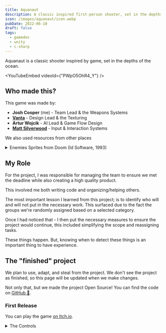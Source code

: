```yaml
---
title: Aquanaut
description: A classic inspired first-person shooter, set in the depths of the ocean. Created as a part of a team.
icon: /images/aquanaut/icon.webp
pubDate: 2022-06-10
draft: false
tags:
  - gamedev
  - unity
  - c-sharp
---
```



Aquanaut is a classic shooter inspired by game, set in the depths of the ocean.

<YouTubeEmbed videoId={"PWpO5OhR4_Y"} />

## Who made this?

This game was made by:

- <strong>Josh Cooper</strong> (me) - Team Lead & the Weapons Systems
- <strong>[Vanta](https://vantasia.dev)</strong> - Design Lead & the Texturing
- <strong>Artur Wojcik</strong> - AI Lead & Game Flow Design
- <strong>[Matt Silverwood](https://silverwood.dev)</strong> - Input &
  Interaction Systems

We also used resources from other places

<details>

<summary>Enemies Sprites from Doom (Id Software, 1993)</summary>
<em>
  Sprites have been used as a placeholder, with the understanding that they will
  be replaced at a later, and are being used only for educational purposes.
</em>

- Various Sound Effects from [freesound](https://freesound.org).
- Tile Set from [Tileable.co](https://tileable.co/).
- Some sound effects made with our voices

</details>

## My Role

For the project, I was responsible for managing the team to ensure we met the deadline while also creating a high quality product.

This involved me both writing code and organizing/helping others.

The most important lesson I learned from this project; is to identify who will and will not put in the necessary work.
This surfaced due to the fact the groups we're randomly assigned based on a selected category.

Once I had noticed that - I then put the necessary measures to ensure the project would continue, this included simplifying the scope and reassigning tasks.

These things happen. But, knowing when to detect these things is an important thing to have experience.

## The "finished" project

We plan to use, adapt, and steal from the project. We don't see the project as finished, so this page will be updated when we make changes.

Not only that, but we made the project Open Source! You can find the code on [GitHub 🤖](https://github.com/CMP2804M-TSE-Group-28/supernova).

### First Release

You can play the game [on Itch.io](https://joshcooper.itch.io/aquanaut).

<details>
<summary>The Controls</summary>

Use <kbd>W</kbd>, <kbd>A</kbd>, <kbd>S</kbd>, and <kbd>D</kbd> for movement, and the <kbd>mouse</kbd> to look <kbd>left</kbd> and <kbd>right</kbd>.

Press the <kbd>1</kbd> key to use the **Pistol**, press the <kbd>2</kbd> key to use the **Rocket Launcher** (this will need to unlocked).

Press <kbd>E</kbd> to interact with things.

<kbd>Left Control</kbd> is for crouching.

And finally, <kbd>Space</kbd> to Jump!

</details>
